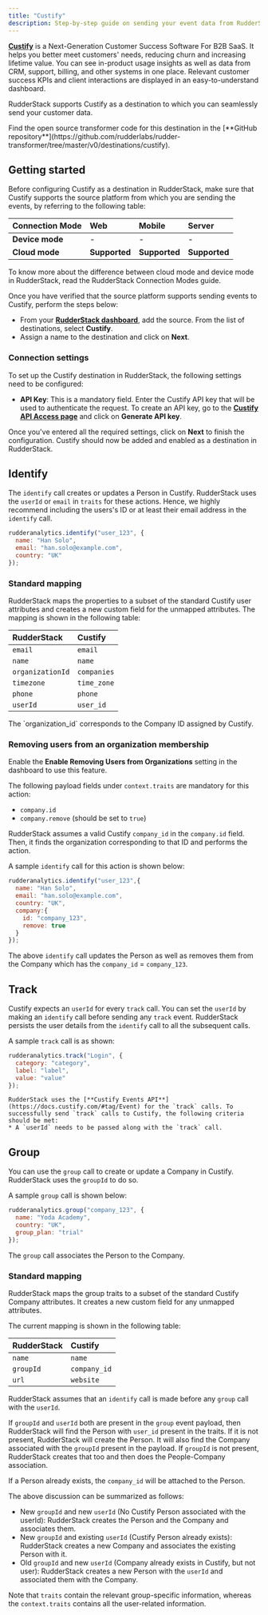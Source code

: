 ```yaml
---
title: "Custify"
description: Step-by-step guide on sending your event data from RudderStack to Custify.
---
```


[**Custify**](https://www.custify.com/) is a Next-Generation Customer Success Software For B2B SaaS. It helps you better meet customers' needs, reducing churn and increasing lifetime value. You can see in-product usage insights as well as data from CRM, support, billing, and other systems in one place. Relevant customer success KPIs and client interactions are displayed in an easy-to-understand dashboard.

RudderStack supports Custify as a destination to which you can seamlessly send your customer data.

<div class="infoBlock">
    Find the open source transformer code for this destination in the [**GitHub repository**](https://github.com/rudderlabs/rudder-transformer/tree/master/v0/destinations/custify).
</div>

## Getting started

Before configuring Custify as a destination in RudderStack, make sure that Custify supports the source platform from which you are sending the events, by referring to the following table:

| **Connection Mode** | **Web**       | **Mobile**    | **Server**    |
| :------------------ | :------------ | :------------ | :------------ |
| **Device mode**     | -             | -             | -             |
| **Cloud mode**      | **Supported** | **Supported** | **Supported** |

<div class="infoBlock">
    To know more about the difference between cloud mode and device mode in RudderStack, read the <Link to="/destinations/rudderstack-connection-modes/">RudderStack Connection Modes</Link> guide.
</div>

Once you have verified that the source platform supports sending events to Custify, perform the steps below:

* From your [**RudderStack dashboard**](https://app.rudderstack.com/), add the source. From the list of destinations, select **Custify**.
* Assign a name to the destination and click on **Next**.

### Connection settings

To set up the Custify destination in RudderStack, the following settings need to be configured:

* **API Key**: This is a mandatory field. Enter the Custify API key that will be used to authenticate the request. To create an API key, go to the [**Custify API Access page**](https://app.custify.com/settings/developer/api-key) and click on **Generate API key**.

Once you've entered all the required settings, click on **Next** to finish the configuration. Custify should now be added and enabled as a destination in RudderStack.

## Identify

The `identify` call creates or updates a Person in Custify. RudderStack uses the `userId` or `email` in `traits` for these actions. Hence, we highly recommend including the users's ID or at least their email address in the `identify` call.

```javascript
rudderanalytics.identify("user_123", {
  name: "Han Solo",
  email: "han.solo@example.com",
  country: "UK"
});
```

### Standard mapping

RudderStack maps the properties to a subset of the standard Custify user attributes and creates a new custom field for the unmapped attributes. The mapping is shown in the following table:

| **RudderStack**  | **Custify**       |
| :--------------- | :---------------- |
| `email`          | `email`           |
| `name`           | `name`            |
| `organizationId` | `companies`       |
| `timezone`       | `time_zone`       |
| `phone`          | `phone`           |
| `userId`         | `user_id`         |

<div class="infoBlock">
    The `organization_id` corresponds to the Company ID assigned by Custify.
</div>

### Removing users from an organization membership

Enable the **Enable Removing Users from Organizations** setting in the dashboard to use this feature.

The following payload fields under `context.traits` are mandatory for this action:

* `company.id`
* `company.remove` (should be set to `true`)

RudderStack assumes a valid Custify `company_id` in the `company.id` field. Then, it finds the organization corresponding to that ID and performs the action.

A sample `identify` call for this action is shown below:

```javascript
rudderanalytics.identify("user_123",{
  name: "Han Solo",
  email: "han.solo@example.com",
  country: "UK",
  company:{
    id: "company_123",
    remove: true
  }
});
```

The above `identify` call updates the Person as well as removes them from the Company which has the `company_id` = `company_123`.

## Track

Custify expects an `userId` for every `track` call. You can set the `userId` by making an `identify` call before sending any `track` event. RudderStack persists the user details from the `identify` call to all the subsequent calls.

A sample `track` call is as shown:

```javascript
rudderanalytics.track("Login", {
  category: "category",
  label: "label",
  value: "value"
});
```

<div class="infoBlock">

    RudderStack uses the [**Custify Events API**](https://docs.custify.com/#tag/Event) for the `track` calls. To successfully send `track` calls to Custify, the following criteria should be met:
    * A `userId` needs to be passed along with the `track` call.

</div>

## Group

You can use the `group` call to create or update a Company in Custify. RudderStack uses the `groupId` to do so.

A sample `group` call is shown below:

```javascript
rudderanalytics.group("company_123", {
  name: "Yoda Academy",
  country: "UK",
  group_plan: "trial"
});
```

The `group` call associates the Person to the Company.

### Standard mapping

RudderStack maps the group traits to a subset of the standard Custify Company attributes. It creates a new custom field for any unmapped attributes.

The current mapping is shown in the following table:

| **RudderStack** | **Custify**    |
| :---------------| :------------- |
| `name`          | `name`         |
| `groupId`       | `company_id`   |
| `url`           | `website`      |


RudderStack assumes that an `identify` call is made before any `group` call with the `userId`.

If `groupId` and `userId` both are present in the `group` event payload, then RudderStack will find the Person with `user_id` present in the traits. If it is not present, RudderStack will create the Person. It will also find the Company associated with the `groupId` present in the payload. If `groupId` is not present, RudderStack creates that too and then does the People-Company association.

If a Person already exists, the `company_id` will be attached to the Person.

The above discussion can be summarized as follows:
* New `groupId` and new `userId` (No Custify Person associated with the userId): RudderStack creates the Person and the Company and associates them.
* New `groupId` and existing `userId` (Custify Person already exists): RudderStack creates a new Company and associates the existing Person with it.
* Old `groupId` and new `userId` (Company already exists in Custify, but not user): RudderStack creates a new Person with the `userId` and associated them with the Company.

Note that `traits` contain the relevant group-specific information, whereas the `context.traits` contains all the user-related information.
